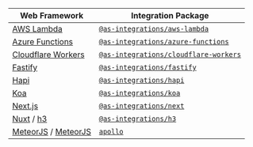 | Web Framework | Integration Package |
|--------|-------------|
| [AWS Lambda](https://aws.amazon.com/lambda/) | [`@as-integrations/aws-lambda`](https://www.npmjs.com/package/@as-integrations/aws-lambda) |
| [Azure Functions](https://azure.microsoft.com/en-us/services/functions/) | [`@as-integrations/azure-functions`](https://www.npmjs.com/package/@as-integrations/azure-functions) |
| [Cloudflare Workers](https://workers.cloudflare.com/) | [`@as-integrations/cloudflare-workers`](https://www.npmjs.com/package/@as-integrations/cloudflare-workers) |
| [Fastify](https://fastify.io/) | [`@as-integrations/fastify`](https://www.npmjs.com/package/@as-integrations/fastify) |
| [Hapi](https://hapi.dev/) | [`@as-integrations/hapi`](https://www.npmjs.com/package/@as-integrations/hapi) |
| [Koa](https://koajs.com/) | [`@as-integrations/koa`](https://www.npmjs.com/package/@as-integrations/koa) |
| [Next.js](https://nextjs.org) | [`@as-integrations/next`](https://www.npmjs.com/package/@as-integrations/next) |
| [Nuxt](https://v3.nuxtjs.org/) / [h3](https://github.com/unjs/h3) | [`@as-integrations/h3`](https://www.npmjs.com/package/@as-integrations/h3) |
| [MeteorJS](https://www.meteor.com/) / [MeteorJS](https://github.com/meteor/meteor) | [`apollo`](https://atmospherejs.com/meteor/apollo) |
